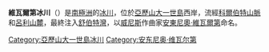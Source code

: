 {{coord|70|47|S|69|50|W|display=title}}

'''維瓦爾第冰川'''（{{lang-en|Vivaldi Glacier}}）是[[南極洲|南極洲]]的[[冰川|冰川]]，位於[[亞歷山大一世島|亞歷山大一世島]]西岸，流經[[科爾伯特山脈|科爾伯特山脈]]和[[呂利山麓|呂利山麓]]，最終注入[[舒伯特灣|舒伯特灣]]，以[[威尼斯|威尼斯]]作曲家[[安東尼奧·維瓦爾第|安東尼奧·維瓦爾第]]命名。

{{DEFAULTSORT:Vivaldi Glacier}}
[[Category:亞歷山大一世島冰川|Category:亞歷山大一世島冰川]]
[[Category:安东尼奥·维瓦尔第|Category:安东尼奥·维瓦尔第]]


{{AlexanderIsland-geo-stub}}